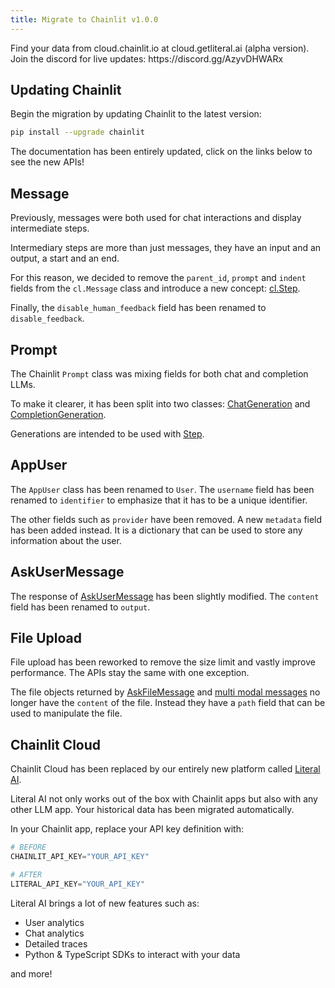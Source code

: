 ```yaml
---
title: Migrate to Chainlit v1.0.0
---
```


<Note>
  Find your data from cloud.chainlit.io at cloud.getliteral.ai (alpha version).
  Join the discord for live updates: https://discord.gg/AzyvDHWARx
</Note>

## Updating Chainlit

Begin the migration by updating Chainlit to the latest version:

```bash
pip install --upgrade chainlit
```

<Note>
  The documentation has been entirely updated, click on the links below to see
  the new APIs!
</Note>

## Message

Previously, messages were both used for chat interactions and display intermediate steps.

Intermediary steps are more than just messages, they have an input and an output, a start and an end.

For this reason, we decided to remove the `parent_id`, `prompt` and `indent` fields from the `cl.Message` class and introduce a new concept: [cl.Step](/concepts/step).

Finally, the `disable_human_feedback` field has been renamed to `disable_feedback`.

## Prompt

The Chainlit `Prompt` class was mixing fields for both chat and completion LLMs.

To make it clearer, it has been split into two classes: [ChatGeneration](/api-reference/generation/chat-generation) and [CompletionGeneration](/api-reference/generation/completion-generation).

Generations are intended to be used with [Step](/api-reference/generation/chat-generation#example).

## AppUser

The `AppUser` class has been renamed to `User`. The `username` field has been renamed to `identifier` to emphasize that it has to be a unique identifier.

The other fields such as `provider` have been removed. A new `metadata` field has been added instead. It is a dictionary that can be used to store any information about the user.

## AskUserMessage

The response of [AskUserMessage](/api-reference/ask/ask-for-input) has been slightly modified. The `content` field has been renamed to `output`.

## File Upload

File upload has been reworked to remove the size limit and vastly improve performance. The APIs stay the same with one exception.

The file objects returned by [AskFileMessage](/api-reference/ask/ask-for-file) and [multi modal messages](/advanced-features/multi-modal) no longer have the `content` of the file. Instead they have a `path` field that can be used to manipulate the file.

## Chainlit Cloud

Chainlit Cloud has been replaced by our entirely new platform called [Literal AI](https://docs.getliteral.ai).

Literal AI not only works out of the box with Chainlit apps but also with any other LLM app. Your historical data has been migrated automatically.

In your Chainlit app, replace your API key definition with:

```python
# BEFORE
CHAINLIT_API_KEY="YOUR_API_KEY"

# AFTER
LITERAL_API_KEY="YOUR_API_KEY"
```

Literal AI brings a lot of new features such as:

- User analytics
- Chat analytics
- Detailed traces
- Python & TypeScript SDKs to interact with your data

and more!
